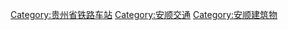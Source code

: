 [[Category:贵州省铁路车站|Category:贵州省铁路车站]]
[[Category:安顺交通|Category:安顺交通]]
[[Category:安顺建筑物|Category:安顺建筑物]]